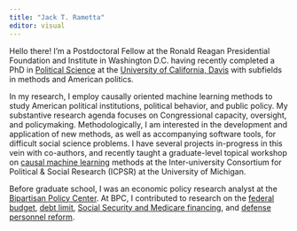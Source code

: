 ```yaml
---
title: "Jack T. Rametta"
editor: visual
---
```


Hello there! I'm a Postdoctoral Fellow at the Ronald Reagan Presidential Foundation and Institute in Washington D.C. having recently completed a PhD in [Political Science](https://ps.ucdavis.edu/) at the [University of California, Davis](https://www.ucdavis.edu/) with subfields in methods and American politics.

In my research, I employ causally oriented machine learning methods to study American political institutions, political behavior, and public policy. My substantive research agenda focuses on Congressional capacity, oversight, and policymaking. Methodologically, I am interested in the development and application of new methods, as well as accompanying software tools, for difficult social science problems. I have several projects in-progress in this vein with co-authors, and recently taught a graduate-level topical workshop on [causal machine learning](https://samjfuller.com/content/ICPSR_Causal_Machine_Learning_Syllabus_2025.pdf) methods at the Inter-university Consortium for Political & Social Research (ICPSR) at the University of Michigan.

Before graduate school, I was an economic policy research analyst at the [Bipartisan Policy Center](https://bipartisanpolicy.org/). At BPC, I contributed to research on the [federal budget](https://www.pgpf.org/sites/default/files/PGPF-2019-Solutions-Initiative.pdf), [debt limit](https://bipartisanpolicy.org/download/?file=/wp-content/uploads/2019/03/Debt-Limit-Analysis-Everything-You-Need-to-Know-March-2019.pdf), [Social Security and Medicare financing](https://bipartisanpolicy.org/download/?file=/wp-content/uploads/2019/03/A-Guide-to-the-2018-Social-Security-and-Medicare-Trustees-Reports.pdf), and [defense personnel reform](https://www.heritage.org/sites/default/files/2018-09/2019_IndexOfUSMilitaryStrength_CHAPTERS_MISZTAL-RAMETTA.pdf).
